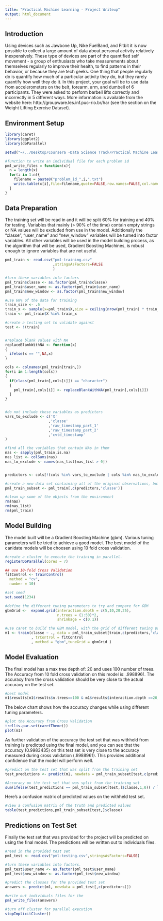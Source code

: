```yaml
---
title: "Practical Machine Learning - Project Writeup"
output: html_document
---
```


Introduction
--
Using devices such as Jawbone Up, Nike FuelBand, and Fitbit it is now possible to collect a large amount of data about personal activity relatively inexpensively. These type of devices are part of the quantified self movement - a group of enthusiasts who take measurements about themselves regularly to improve their health, to find patterns in their behavior, or because they are tech geeks. One thing that people regularly do is quantify how much of a particular activity they do, but they rarely quantify how well they do it. In this project, your goal will be to use data from accelerometers on the belt, forearm, arm, and dumbell of 6 participants. They were asked to perform barbell lifts correctly and incorrectly in 5 different ways. More information is available from the website here: http://groupware.les.inf.puc-rio.br/har (see the section on the Weight Lifting Exercise Dataset). 

Environment Setup
--

```r
library(caret)
library(ggplot2)
library(doParallel)

setwd("~/../Desktop/Coursera -Data Science Track/Practical Machine Learning//Project")

#function to write an individual file for each problem id
pml_write_files = function(x){
  n = length(x)
  for(i in 1:n){
    filename = paste0("problem_id_",i,".txt")
    write.table(x[i],file=filename,quote=FALSE,row.names=FALSE,col.names=FALSE)
  }
}

```

Data Preparation
--

The training set will be read in and it will be split 60% for training and 40% for testing. Variables that mainly (> 90% of the time) contain empty strings or NA values will be excluded from use in the model. Additionally the "classe", "user_name" and "new_window" variables will be turned into factor variables. All other variables will be used in the model building process, as the algorithm that will be used, Gradient Boosting Machines, is robust enough to ignore variables that are not useful.

```r
pml_train <- read.csv("pml-training.csv"
                      ,stringsAsFactors=FALSE
                      )

#turn these variables into factors
pml_train$classe <- as.factor(pml_train$classe)
pml_train$user_name <- as.factor(pml_train$user_name)
pml_train$new_window <- as.factor(pml_train$new_window)

#use 60% of the data for training
train_size <- .6
train_x <- sample(x=pml_train$X,size = ceiling(nrow(pml_train) * train_size))
train <- pml_train$X %in% train_x

#create a testing set to validate against
test <- !(train)


#replace blank values with NA
replaceBlankWithNA <- function(x)
{
  ifelse(x == "",NA,x)
}

cols <- colnames(pml_train[train,])
for(i in 1:length(cols))
{
  if(class(pml_train[,cols[i]]) == "character")
  {
    pml_train[,cols[i]] <- replaceBlankWithNA(pml_train[,cols[i]])
  }
}


#do not include these variables as predictors
vars_to_exclude <- c('X'
                    ,'classe'
                    ,'raw_timestamp_part_1'
                    ,'raw_timestamp_part_2'
                    ,'cvtd_timestamp'    
)

#find all the variables that contain NAs in them
nas <- sapply(pml_train,is.na)
nas_list <- colSums(nas)
nas_to_exclude <- names(nas_list[nas_list > 0])


predictors <- cols[!(cols %in% vars_to_exclude | cols %in% nas_to_exclude)]

#create a new data set containing all of the original observations, but only a subset of the variables
pml_train_subset <- pml_train[,c(predictors,'classe')]

#clean up some of the objects from the environment
rm(nas)
rm(nas_list)
rm(pml_train)

```

Model Building
--

The model built will be a Gradient Boosting Machine (gbm). Various tuning parameters will be tried to achieve a good model. The best model of the canidate models will be choosen using 10 fold cross validation. 
```r
#create a cluster to execute the training in parallel.
registerDoParallel(cores = 7)

## use 10-fold Cross Validation
fitControl <- trainControl(
  method = "cv",
  number = 10)

#set seed
set.seed(1234)

#define the different tuning parameters to try and compare for GBM
gbmGrid <-  expand.grid(interaction.depth = c(5,10,20,25),
                        n.trees = (1:50)*2,
                        shrinkage = c(0.1))

#use caret to build the GBM model, with the grid of different tuning parameters and CV.
m1 <- train(classe ~ ., data = pml_train_subset[train,c(predictors,'classe')]
            , trControl = fitControl
            , method = "gbm",tuneGrid = gbmGrid )
```


Model Evaluation 
--

The final model has a max tree depth of: 20 and uses 100 number of trees. The Accuracy from 10 fold cross validation on this model is: .9988961. The accuracy from the cross validation should be very close to the actual accuracy on the test set. 

```r
#best model
m1$results[m1$results$n.trees==100 & m1$results$interaction.depth ==20,]$Accuracy
```

The below chart shows how the accuracy changes while using different tuning parameters.
```r
#plot the Accuracy from Cross Validation
trellis.par.set(caretTheme())
plot(m1)

```

As further validation of the accuracy the test set that was withheld from training is predicted using the final model, and you can see that the accuracy (0.9983435) on this test set is very close to the accuracy measured during cross validation (.9988961). This provides additional confidence that the model will perform well.
```r
#predict on the test set that was split from the training set
test_predictions <- predict(m1, newdata = pml_train_subset[test,c(predictors)])

#Accuracy on the test set that was split from the training set
sum(ifelse(test_predictions == pml_train_subset[test,]$classe,1,0)) / length(test_predictions)

```

Here's a confusion matrix of predicted values on the withheld test set.
```r
#View a confusion matrix of the truth and predicted values
table(test_predictions,pml_train_subset[test,]$classe)

```


Predictions on Test Set
--

Finally the test set that was provided for the project will be predicted on using the final model. The predictions will be written out to individuals files.

```r
#read in the provided test set
pml_test <- read.csv("pml-testing.csv",stringsAsFactors=FALSE)

#turn these variables into factors.
pml_test$user_name <- as.factor(pml_test$user_name)
pml_test$new_window <- as.factor(pml_test$new_window)

#predict the classes for the provided test set
answers <- predict(m1, newdata = pml_test[,c(predictors)])

#write out individuals files for the 
pml_write_files(answers)

#turn off cluster for parallel execution
stopImplicitCluster()
```
